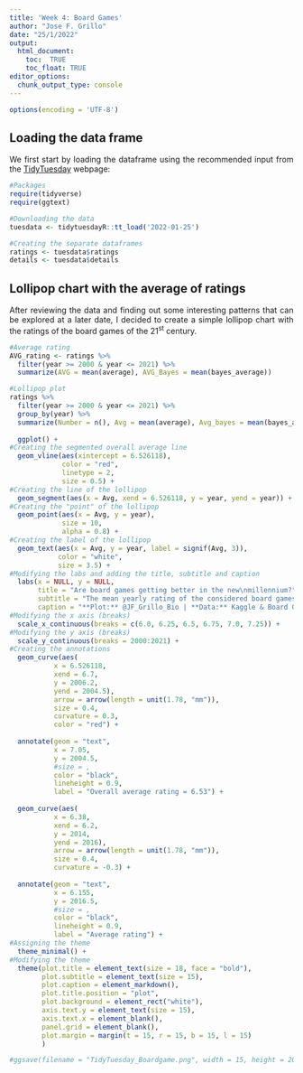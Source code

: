 ```yaml
---
title: 'Week 4: Board Games'
author: "Jose F. Grillo"
date: "25/1/2022"
output:
  html_document:
    toc:  TRUE
    toc_float: TRUE
editor_options: 
  chunk_output_type: console
---
```


<style> body {text-align: justify} </style>

```r

options(encoding = 'UTF-8')

```

## Loading the data frame

We first start by loading the dataframe using the recommended input from the [TidyTuesday](https://github.com/rfordatascience/tidytuesday/blob/master/data/2022/2022-01-25/readme.md) webpage:

```r

#Packages
require(tidyverse)
require(ggtext)

#Downloading the data
tuesdata <- tidytuesdayR::tt_load('2022-01-25')

#Creating the separate dataframes
ratings <- tuesdata$ratings
details <- tuesdata$details

```


## Lollipop chart with the average of ratings

After reviewing the data and finding out some interesting patterns that can be explored at a later date, I decided to create a simple lollipop chart with the ratings of the board games of the 21^st^ century.

```r

#Average rating
AVG_rating <- ratings %>%
  filter(year >= 2000 & year <= 2021) %>%
  summarize(AVG = mean(average), AVG_Bayes = mean(bayes_average))

#Lollipop plot
ratings %>%
  filter(year >= 2000 & year <= 2021) %>%
  group_by(year) %>%
  summarize(Number = n(), Avg = mean(average), Avg_bayes = mean(bayes_average)) %>%
  
  ggplot() +
#Creating the segmented overall average line 
  geom_vline(aes(xintercept = 6.526118), 
             color = "red", 
             linetype = 2, 
             size = 0.5) +
#Creating the line of the lollipop
  geom_segment(aes(x = Avg, xend = 6.526118, y = year, yend = year)) +
#Creating the "point" of the lollipop
  geom_point(aes(x = Avg, y = year),
             size = 10,
             alpha = 0.8) +
#Creating the label of the lollipop
  geom_text(aes(x = Avg, y = year, label = signif(Avg, 3)),
            color = "white",
            size = 3.5) +
#Modifying the labs and adding the title, subtitle and caption
  labs(x = NULL, y = NULL, 
       title = "Are board games getting better in the new\nmillennium?", 
       subtitle = "The mean yearly rating of the considered board games\nis higher than the overall average since 2016", 
       caption = "**Plot:** @JF_Grillo_Bio | **Data:** Kaggle & Board Games Geek (via TidyTuesday)") +
#Modifying the x axis (breaks)
  scale_x_continuous(breaks = c(6.0, 6.25, 6.5, 6.75, 7.0, 7.25)) +
#Modifying the y axis (breaks)
  scale_y_continuous(breaks = 2000:2021) +
#Creating the annotations  
  geom_curve(aes(
           x = 6.526118,
           xend = 6.7, 
           y = 2006.2,
           yend = 2004.5),
           arrow = arrow(length = unit(1.78, "mm")), 
           size = 0.4,
           curvature = 0.3,
           color = "red") +
  
  annotate(geom = "text",
           x = 7.05,
           y = 2004.5,
           #size = ,
           color = "black",
           lineheight = 0.9,
           label = "Overall average rating = 6.53") +
  
  geom_curve(aes(
           x = 6.38,
           xend = 6.2, 
           y = 2014,
           yend = 2016),
           arrow = arrow(length = unit(1.78, "mm")), 
           size = 0.4,
           curvature = -0.3) +
  
  annotate(geom = "text",
           x = 6.155,
           y = 2016.5,
           #size = ,
           color = "black",
           lineheight = 0.9,
           label = "Average rating") +
#Assigning the theme
  theme_minimal() +
#Modifying the theme
  theme(plot.title = element_text(size = 18, face = "bold"),
        plot.subtitle = element_text(size = 15),
        plot.caption = element_markdown(),
        plot.title.position = "plot",
        plot.background = element_rect("white"),
        axis.text.y = element_text(size = 15),
        axis.text.x = element_blank(),
        panel.grid = element_blank(),
        plot.margin = margin(t = 15, r = 15, b = 15, l = 15)
        )

#ggsave(filename = "TidyTuesday_Boardgame.png", width = 15, height = 20, units = "cm", dpi = 2000)

```

